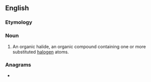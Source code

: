 ==English==

===Etymology===
{{prefix|organo|halide|lang=en}}

===Noun===
{{en-noun}}

# {{lb|en|organic compound}} An organic halide, an organic compound containing one or more substituted [[halogen]] atoms.

===Anagrams===
* {{l|en|radiohalogen}}